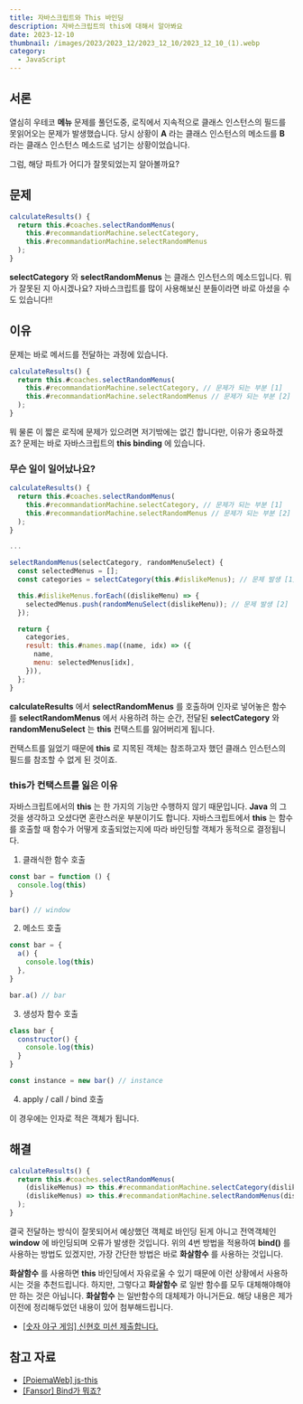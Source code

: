 ```yaml
---
title: 자바스크립트와 This 바인딩
description: 자바스크립트의 this에 대해서 알아봐요
date: 2023-12-10
thumbnail: /images/2023/2023_12/2023_12_10/2023_12_10_(1).webp
category:
  - JavaScript
---
```


## 서론

열심히 우테코 **메뉴** 문제를 풀던도중, 로직에서 지속적으로 클래스 인스턴스의 필드를 못읽어오는 문제가 발생했습니다.
당시 상황이 **A** 라는 클래스 인스턴스의 메소드를 **B** 라는 클래스 인스턴스 메소드로 넘기는 상황이었습니다.

그럼, 해당 파트가 어디가 잘못되었는지 알아볼까요?

## 문제

```js showLineNumbers
calculateResults() {
  return this.#coaches.selectRandomMenus(
    this.#recommandationMachine.selectCategory,
    this.#recommandationMachine.selectRandomMenus
  );
}
```

**selectCategory** 와 **selectRandomMenus** 는 클래스 인스턴스의 메소드입니다.
뭐가 잘못된 지 아시겠나요? 자바스크립트를 많이 사용해보신 분들이라면 바로 아셨을 수도 있습니다!!

## 이유

문제는 바로 메서드를 전달하는 과정에 있습니다.

```js showLineNumbers
calculateResults() {
  return this.#coaches.selectRandomMenus(
    this.#recommandationMachine.selectCategory, // 문제가 되는 부분 [1]
    this.#recommandationMachine.selectRandomMenus // 문제가 되는 부분 [2]
  );
}
```

뭐 물론 이 짧은 로직에 문제가 있으려면 저기밖에는 없긴 합니다만, 이유가 중요하겠죠?
문제는 바로 자바스크립트의 **this binding** 에 있습니다.

### 무슨 일이 일어났나요?

```js
calculateResults() {
  return this.#coaches.selectRandomMenus(
    this.#recommandationMachine.selectCategory, // 문제가 되는 부분 [1]
    this.#recommandationMachine.selectRandomMenus // 문제가 되는 부분 [2]
  );
}

...

selectRandomMenus(selectCategory, randomMenuSelect) {
  const selectedMenus = [];
  const categories = selectCategory(this.#dislikeMenus); // 문제 발생 [1]

  this.#dislikeMenus.forEach((dislikeMenu) => {
    selectedMenus.push(randomMenuSelect(dislikeMenu)); // 문제 발생 [2]
  });

  return {
    categories,
    result: this.#names.map((name, idx) => ({
      name,
      menu: selectedMenus[idx],
    })),
  };
}
```

**calculateResults** 에서 **selectRandomMenus** 를 호출하며 인자로 넣어놓은 함수를 **selectRandomMenus** 에서 사용하려 하는 순간,
전달된 **selectCategory** 와 **randomMenuSelect** 는 **this** 컨택스트를 잃어버리게 됩니다.

컨택스트를 잃었기 때문에 **this** 로 지목된 객체는 참조하고자 했던 클래스 인스턴스의 필드를 참조할 수 없게 된 것이죠.

### this가 컨택스트를 잃은 이유

자바스크립트에서의 **this** 는 한 가지의 기능만 수행하지 않기 때문입니다. **Java** 의 그것을 생각하고 오셨다면 혼란스러운 부분이기도 합니다.
자바스크립트에서 **this** 는 함수를 호출할 때 함수가 어떻게 호출되었는지에 따라 바인딩할 객체가 동적으로 결정됩니다.

1. 클래식한 함수 호출

```js showLineNumbers
const bar = function () {
  console.log(this)
}

bar() // window
```

2. 메소드 호출

```js showLineNumbers
const bar = {
  a() {
    console.log(this)
  },
}

bar.a() // bar
```

3. 생성자 함수 호출

```js showLineNumbers
class bar {
  constructor() {
    console.log(this)
  }
}

const instance = new bar() // instance
```

4. apply / call / bind 호출

이 경우에는 인자로 적은 객체가 됩니다.

## 해결

```js showLineNumbers
calculateResults() {
  return this.#coaches.selectRandomMenus(
    (dislikeMenus) => this.#recommandationMachine.selectCategory(dislikeMenus),
    (dislikeMenus) => this.#recommandationMachine.selectRandomMenus(dislikeMenus)
  );
}
```

결국 전달하는 방식이 잘못되어서 예상했던 객체로 바인딩 된게 아니고 전역객체인 **window** 에 바인딩되며 오류가 발생한 것입니다.
위의 4번 방법을 적용하여 **bind()** 를 사용하는 방법도 있겠지만, 가장 간단한 방법은 바로 **화살함수** 를 사용하는 것입니다.

**화살함수** 를 사용하면 **this** 바인딩에서 자유로울 수 있기 때문에 이런 상황에서 사용하시는 것을 추천드립니다.
하지만, 그렇다고 **화살함수** 로 일반 함수를 모두 대체해야해야만 하는 것은 아닙니다. **화살함수** 는 일반함수의 대체제가 아니거든요.
해당 내용은 제가 이전에 정리해두었던 내용이 있어 첨부해드립니다.

- [[숫자 야구 게임] 신현호 미션 제출합니다.](https://github.com/woowacourse-precourse/javascript-baseball-6/pull/91)

## 참고 자료

- [[PoiemaWeb] js-this](https://poiemaweb.com/js-this)
- [[Fansor] Bind가 뭐죠?](https://fansor.tistory.com/14)
